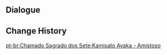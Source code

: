 {{Genius Invokation TCG Stage
|title        = Kamisato Ayaka: Friendly
|type         = Friendly Fracas
|group        = Invitation Board
|character    = Kamisato Ayaka
|requirement  = 1
|introduction = "The specifics of the game are a little unclear to me, and I've only watched my brother play... But if it's your request..."<br>Hint: Ayaka's deck comes with a lot of Sword Weapons and she excels at using Sword characters to go on the offensive.
|objective_1  = Achieve victory
|reward_1     = Kamisato Ayaka*1
|objective_2  = Achieve victory within 6 Rounds
|reward_2     = Kanten Senmyou Blessing*1
|objective_3  = Win with less than 2 characters defeated
|reward_3     = Kanten Senmyou Blessing*1
|lineup       = Kamisato Ayaka;Chongyun;Xingqiu
|action       = Kanten Senmyou Blessing;Broken Rime's Echo;Blizzard Strayer;Elemental Resonance: Woven Ice;Elemental Resonance: Shattering Ice;Sacrificial Sword;Traveler's Handy Sword;Aquila Favonia;Wagner;Iron Tongue Tian;Liu Su;Starsigns;Calx's Arts;Strategize;Adeptus' Temptation;Kanten Senmyou Blessing;Broken Rime's Echo;Blizzard Strayer;Elemental Resonance: Woven Ice;Elemental Resonance: Shattering Ice;Sacrificial Sword;Traveler's Handy Sword;Aquila Favonia;Wagner;Iron Tongue Tian;Liu Su;Starsigns;Calx's Arts;Strategize;Adeptus' Temptation
}}

==Dialogue==
{{Transclude|Genius Invokation TCG/Stage/Kamisato Ayaka|Friendly Fracas}}

==Change History==
{{Change History|3.3}}

[[pt-br:Chamado Sagrado dos Sete:Kamisato Ayaka - Amistoso]]